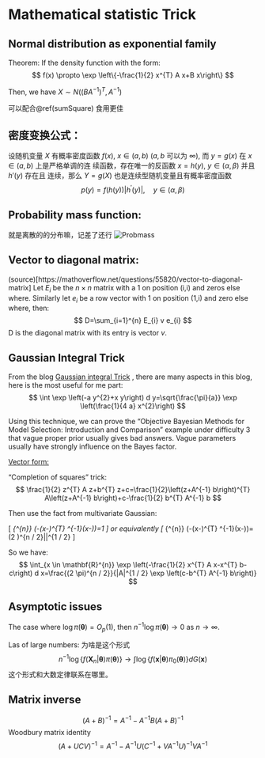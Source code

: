 # Mathematical statistic Trick

## Normal distribution as exponential family {#NormalForm}

Theorem: If the density function with the form:
$$
f(x) \propto \exp \left\{-\frac{1}{2} x^{T} A x+B x\right\}
$$

Then, we have $X\sim N\left(\left(B A^{-1}\right)^{T}, A^{-1}\right)$

可以配合\@ref(sumSquare) 食用更佳

## 密度变换公式：
设随机变量 $X$ 有概率密度函数 $f(x)$, $x\in(a, b)$ ($a, b$ 可以为 $\infty$), 而 $y = g(x)$ 在 $x \in (a, b)$ 上是严格单调的连
续函数，存在唯一的反函数 $x = h(y)$, $y \in (\alpha, \beta)$ 并且 $h′(y)$ 存在且
连续，那么 $Y = g(X)$ 也是连续型随机变量且有概率密度函数
$$
p(y)=f(h(y))\left|h^{\prime}(y)\right|, \quad y \in(\alpha, \beta)
$$

## Probability mass function:
就是离散的的分布嘛，记差了还行
![Probmass](https://upload.wikimedia.org/wikipedia/commons/thumb/8/85/Discrete_probability_distrib.svg/440px-Discrete_probability_distrib.svg.png)



## Vector to diagonal matrix:

(source)[https://mathoverflow.net/questions/55820/vector-to-diagonal-matrix]
Let $E_i$ be the $n\times n$ matrix with a 1 on position (i,i) and zeros else where.
Similarly let $e_i$ be a row vector with 1 on position (1,i) and zero else where, then:
$$
D=\sum_{i=1}^{n} E_{i} v e_{i}
$$
D is the diagonal matrix with its entry is vector $v$.



## Gaussian Integral Trick

From the blog [Gaussian integral Trick](http://blog.shakirm.com/2015/08/machine-learning-trick-of-the-day-2-gaussian-integral-trick/) , there are many aspects in this blog, here is the most useful for me part:
$$
\int \exp \left(-a y^{2}+x y\right) d y=\sqrt{\frac{\pi}{a}} \exp \left(\frac{1}{4 a} x^{2}\right)
$$

Using this technique, we can prove the "Objective Bayesian Methods for Model Selection: Introduction and Comparison" example under difficulty 3 that vague proper prior usually gives bad answers. Vague parameters usually have strongly influence on the Bayes factor.

[Vector form:](http://cs229.stanford.edu/section/more_on_gaussians.pdf)

"Completion of squares" trick:
$$
\frac{1}{2} z^{T} A z+b^{T} z+c=\frac{1}{2}\left(z+A^{-1} b\right)^{T} A\left(z+A^{-1} b\right)+c-\frac{1}{2} b^{T} A^{-1} b
$$

Then use the fact from multivariate Gaussian:

\[
\frac{1}{(2 \pi)^{n / 2}|\Sigma|^{1 / 2}} \int_{\mathbf{R}^{n}} \exp \left(-\frac{1}{2}(x-\mu)^{T} \Sigma^{-1}(x-\mu)\right)=1
\]
or equivalently
\[
\int_{\mathbf{R}^{n}} \exp \left(-\frac{1}{2}(x-\mu)^{T} \Sigma^{-1}(x-\mu)\right)=(2 \pi)^{n / 2}|\Sigma|^{1 / 2}
\]

So we have:
$$
\int_{x \in \mathbf{R}^{n}} \exp \left(-\frac{1}{2} x^{T} A x-x^{T} b-c\right) d x=\frac{(2 \pi)^{n / 2}}{|A|^{1 / 2} \exp \left(c-b^{T} A^{-1} b\right)}
$$

## Asymptotic issues

The case where $\log \pi(\boldsymbol{\theta})=O_{p}(1)$, then $n^{-1} \log \pi(\boldsymbol{\theta}) \rightarrow 0$ as $n\rightarrow \infty$.

Las of large numbers: 为啥是这个形式
$$
n^{-1} \log \left\{f\left(\boldsymbol{X}_{n} | \boldsymbol{\theta}\right) \pi(\boldsymbol{\theta})\right\} \rightarrow \int \log \left\{f(\boldsymbol{x} | \boldsymbol{\theta}) \pi_{0}(\boldsymbol{\theta})\right\} d G(\boldsymbol{x})
$$
这个形式和大数定律联系在哪里。


## Matrix inverse
$$
(A+B)^{-1}=A^{-1}-A^{-1} B(A+B)^{-1}
$$
Woodbury matrix identity
$$
(A+U C V)^{-1}=A^{-1}-A^{-1} U\left(C^{-1}+V A^{-1} U\right)^{-1} V A^{-1}
$$



